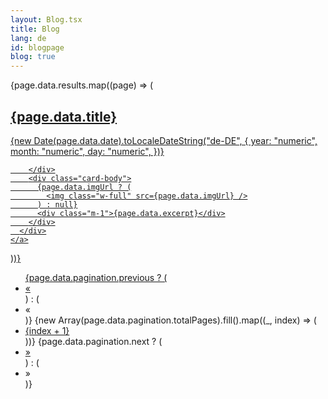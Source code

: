 ```yaml
---
layout: Blog.tsx
title: Blog
lang: de
id: blogpage
blog: true
---
```


<div>
  {page.data.results.map((page) => (
    <a class="text-decoration-none" href={page.data.url}>
      <div class="card my-4 text-white">
        <div class="card-header">
            <div class="row">
              <div class="col-10">
                <h2 class="text-xl font-medium">{page.data.title}</h2>
              </div>
              <div class="col-2 text-right d-flex justify-content-end">
              <span>
                {new Date(page.data.date).toLocaleDateString("de-DE", {
                  year: "numeric",
                  month: "numeric",
                  day: "numeric",
                })}
              </span>
          </div>
            </div>

        </div>
        <div class="card-body">
          {page.data.imgUrl ? (
            <img class="w-full" src={page.data.imgUrl} />
          ) : null}
          <div class="m-1">{page.data.excerpt}</div>
        </div>
      </div>
    </a>

))}

</div>

<nav>
  <ul class="pagination">
    {page.data.pagination.previous ? (
      <li class="page-item">
        <a class="page-link" href={`/blog/${page.data.pagination.previous}`}>
          &laquo;
        </a>
      </li>
    ) : (
      <li class="page-item">
        <a class="page-link disabled">&laquo;</a>
      </li>
    )}
    {new Array(page.data.pagination.totalPages).fill().map((_, index) => (
      <li class="page-item">
        <a class="page-link" href={`/blog/page/${index + 1}`}>
          {index + 1}
        </a>
      </li>
    ))}
    {page.data.pagination.next ? (
      <li class="page-item">
        <a class="page-link" href={`/blog/${page.data.pagination.next}`}>
          &raquo;
        </a>
      </li>
    ) : (
      <li class="page-item">
        <a class="page-link disabled">&raquo;</a>
      </li>
    )}
  </ul>
</nav>
